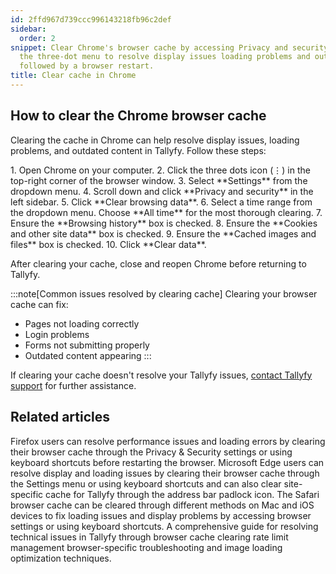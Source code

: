 ```yaml
---
id: 2ffd967d739ccc996143218fb96c2def
sidebar:
  order: 2
snippet: Clear Chrome's browser cache by accessing Privacy and security settings through
  the three-dot menu to resolve display issues loading problems and outdated content
  followed by a browser restart.
title: Clear cache in Chrome
---
```



## How to clear the Chrome browser cache

Clearing the cache in Chrome can help resolve display issues, loading problems, and outdated content in Tallyfy. Follow these steps:

<Steps>
1. Open Chrome on your computer.
2. Click the three dots icon (⋮) in the top-right corner of the browser window.
3. Select **Settings** from the dropdown menu.
4. Scroll down and click **Privacy and security** in the left sidebar.
5. Click **Clear browsing data**.
6. Select a time range from the dropdown menu. Choose **All time** for the most thorough clearing.
7. Ensure the **Browsing history** box is checked.
8. Ensure the **Cookies and other site data** box is checked.
9. Ensure the **Cached images and files** box is checked.
10. Click **Clear data**.
</Steps>

After clearing your cache, close and reopen Chrome before returning to Tallyfy.

:::note[Common issues resolved by clearing cache]
Clearing your browser cache can fix:
- Pages not loading correctly
- Login problems
- Forms not submitting properly
- Outdated content appearing
:::

If clearing your cache doesn't resolve your Tallyfy issues, [contact Tallyfy support](https://tallyfy.com/contact-us/) for further assistance.


## Related articles
<CardGrid>
<LinkTitleCard header="<b>Troubleshooting > Clear cache in Firefox</b>" href="/products/pro/miscellaneous/troubleshooting/clear-cache-firefox/" > Firefox users can resolve performance issues and loading errors by clearing their browser cache through the Privacy & Security settings or using keyboard shortcuts before restarting the browser. </LinkTitleCard>
<LinkTitleCard header="<b>Troubleshooting > Clear cache in Edge</b>" href="/products/pro/miscellaneous/troubleshooting/clear-cache-edge/" > Microsoft Edge users can resolve display and loading issues by clearing their browser cache through the Settings menu or using keyboard shortcuts and can also clear site-specific cache for Tallyfy through the address bar padlock icon. </LinkTitleCard>
<LinkTitleCard header="<b>Troubleshooting > Clear cache in Safari</b>" href="/products/pro/miscellaneous/troubleshooting/clear-cache-safari/" > The Safari browser cache can be cleared through different methods on Mac and iOS devices to fix loading issues and display problems by accessing browser settings or using keyboard shortcuts. </LinkTitleCard>
<LinkTitleCard header="<b>Miscellaneous > Troubleshooting</b>" href="/products/pro/miscellaneous/troubleshooting/" > A comprehensive guide for resolving technical issues in Tallyfy through browser cache clearing rate limit management browser-specific troubleshooting and image loading optimization techniques. </LinkTitleCard>
</CardGrid>